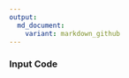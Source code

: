 ---
output:
  md_document:
    variant: markdown_github
---
### Input Code

```{r setup, echo=TRUE,warning=FALSE,message=FALSE}




```

